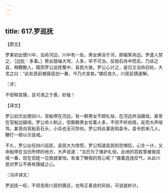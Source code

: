 ```yaml
---
---
---
```

title: 617.罗巡抚
---



【原文】

罗某初出使川中，泊舟河边，川中有一处，男女俱浴于河，即嬉笑舟边。罗遣人禁之，［边批：多事。］男女鼓噪大骂，人多，卒不可治。反抛石舟中而去，乃诉之县，稍鞭数人，既而罗公巡抚蜀中，县民大骇。罗公心计之，是日又泊舟旧处，大言之曰：“此处民前被我惩创一番，今乃大变矣。”嗟叹良久，川民前猜遂解。

〖评〗

不但释其猜，且可诱之于善，妙哉！

【译文】

罗公初次出使四川，官船停在河边，有一群男女不顾礼俗，在河边共浴嬉戏，甚至在官船边嬉闹。罗公命人制止，但那群男女仗着人多，不但不听劝阻，反而大声喧骂，甚至向官船丢石头，小兵也无可奈何。罗公将此事告知县令，县令抓来几人，鞭打一顿以示惩戒。

不久，罗公出任四川巡抚，县民大为惊慌，罗公知道县民的恐惧后，心生一计，又命船停在当日所停的地方，大声说道：“当日为了维护礼俗，此地的百姓曾被我惩戒一番，现在百姓一见我就害怕，有谁了解我的苦心呢？”接着连连叹气，从此川民对罗公不再有猜疑之心。

〖冯评译文〗

罗巡抚一叹，不但去除川民的猜忌，也导正善良的风俗，可说是妙计。